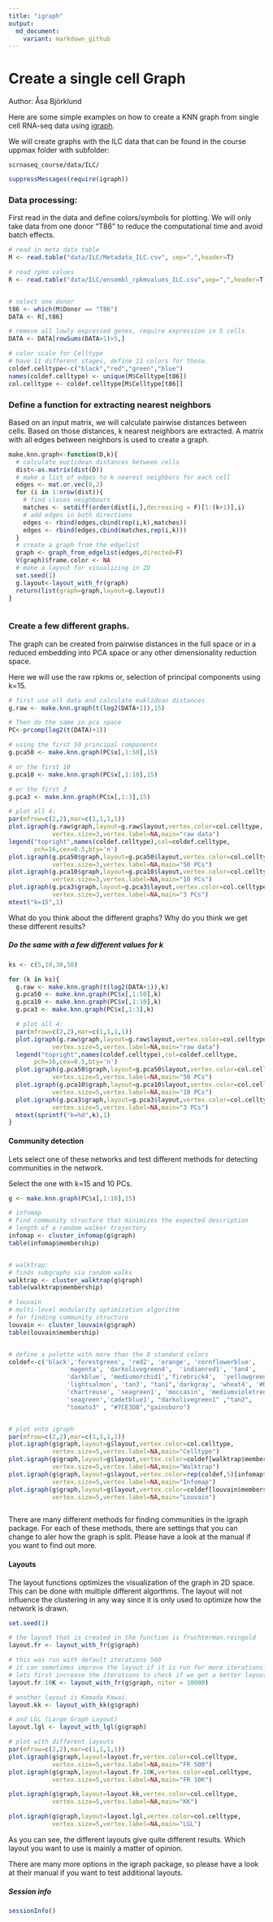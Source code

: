 ```yaml
---
title: "igraph"
output:
  md_document:
    variant: markdown_github
---
```


# Create a single cell Graph
Author: Åsa Björklund


Here are some simple examples on how to create a KNN graph from single cell RNA-seq data using [igraph](http://igraph.org/r/). 

We will create graphs with the ILC data that can be found in the course uppmax folder with subfolder:

`scrnaseq_course/data/ILC/`


```r
suppressMessages(require(igraph))
``` 
 
### Data processing:

First read in the data and define colors/symbols for plotting. We will only take data from one donor "T86" to reduce the computational time and avoid batch effects.

```r
# read in meta data table 
M <- read.table("data/ILC/Metadata_ILC.csv", sep=",",header=T)

# read rpkm values
R <- read.table("data/ILC/ensembl_rpkmvalues_ILC.csv",sep=",",header=T)


# select one donor
t86 <- which(M$Donor == "T86")
DATA <- R[,t86]

# remove all lowly expressed genes, require expression in 5 cells
DATA <- DATA[rowSums(DATA>1)>5,]

# color scale for Celltype
# have 11 different stages, define 11 colors for those.
coldef.celltype<-c("black","red","green","blue")
names(coldef.celltype) <- unique(M$Celltype[t86])
col.celltype <- coldef.celltype[M$Celltype[t86]]

```


### Define a function for extracting nearest neighbors

Based on an input matrix, we will calculate pairwise distances between cells. Based on those distances, k nearest neighbors are extracted. A matrix with all edges between neighbors is used to create a graph.

```r

make.knn.graph<-function(D,k){
  # calculate euclidean distances between cells
  dist<-as.matrix(dist(D))
  # make a list of edges to k nearest neighbors for each cell
  edges <- mat.or.vec(0,2)
  for (i in 1:nrow(dist)){
    # find closes neighbours
    matches <- setdiff(order(dist[i,],decreasing = F)[1:(k+1)],i)
    # add edges in both directions
    edges <- rbind(edges,cbind(rep(i,k),matches))  
    edges <- rbind(edges,cbind(matches,rep(i,k)))  
  }
  # create a graph from the edgelist
  graph <- graph_from_edgelist(edges,directed=F)
  V(graph)$frame.color <- NA
  # make a layout for visualizing in 2D
  set.seed(1)
  g.layout<-layout_with_fr(graph)
  return(list(graph=graph,layout=g.layout))        
}



```


### Create a few different graphs. 

The graph can be created from pairwise distances in the full space or in a reduced embedding into PCA space or any other dimensionality reduction space. 

Here we will use the raw rpkms or, selection of principal components using k=15.

```r

# first use all data and calculate euklidean distances
g.raw <- make.knn.graph(t(log2(DATA+1)),15)

# Then do the same in pca space 
PC<-prcomp(log2(t(DATA)+1))

# using the first 50 principal components
g.pca50 <- make.knn.graph(PC$x[,1:50],15)

# or the first 10
g.pca10 <- make.knn.graph(PC$x[,1:10],15)

# or the first 3
g.pca3 <- make.knn.graph(PC$x[,1:3],15)

# plot all 4:
par(mfrow=c(2,2),mar=c(1,1,1,1))
plot.igraph(g.raw$graph,layout=g.raw$layout,vertex.color=col.celltype,
            vertex.size=3,vertex.label=NA,main="raw data")
legend("topright",names(coldef.celltype),col=coldef.celltype,
       pch=16,cex=0.5,bty='n')
plot.igraph(g.pca50$graph,layout=g.pca50$layout,vertex.color=col.celltype,
            vertex.size=3,vertex.label=NA,main="50 PCs")
plot.igraph(g.pca10$graph,layout=g.pca10$layout,vertex.color=col.celltype,
            vertex.size=3,vertex.label=NA,main="10 PCs")
plot.igraph(g.pca3$graph,layout=g.pca3$layout,vertex.color=col.celltype,
            vertex.size=3,vertex.label=NA,main="3 PCs")
mtext("k=15",1)


```

What do you think about the different graphs? Why do you think we get these different results?

##### Do the same with a few different values for k

```r

ks <- c(5,10,30,50)

for (k in ks){
  g.raw <- make.knn.graph(t(log2(DATA+1)),k)
  g.pca50 <- make.knn.graph(PC$x[,1:50],k)
  g.pca10 <- make.knn.graph(PC$x[,1:10],k)
  g.pca3 <- make.knn.graph(PC$x[,1:3],k)

  # plot all 4:
  par(mfrow=c(2,2),mar=c(1,1,1,1))
  plot.igraph(g.raw$graph,layout=g.raw$layout,vertex.color=col.celltype,
            vertex.size=5,vertex.label=NA,main="raw data")
  legend("topright",names(coldef.celltype),col=coldef.celltype,
       pch=16,cex=0.5,bty='n')
  plot.igraph(g.pca50$graph,layout=g.pca50$layout,vertex.color=col.celltype,
            vertex.size=5,vertex.label=NA,main="50 PCs")
  plot.igraph(g.pca10$graph,layout=g.pca10$layout,vertex.color=col.celltype,
            vertex.size=5,vertex.label=NA,main="10 PCs")
  plot.igraph(g.pca3$graph,layout=g.pca3$layout,vertex.color=col.celltype,
            vertex.size=5,vertex.label=NA,main="3 PCs")
  mtext(sprintf("k=%d",k),1)
}

```


#### Community detection 

Lets select one of these networks and test different methods for detecting communities in the network. 

Select the one with k=15 and 10 PCs. 

```r

g <- make.knn.graph(PC$x[,1:10],15)

# infomap
# Find community structure that minimizes the expected description
# length of a random walker trajectory
infomap <- cluster_infomap(g$graph)
table(infomap$membership)


# walktrap: 
# finds subgraphs via random walks
walktrap <- cluster_walktrap(g$graph)
table(walktrap$membership)

# louvain
# multi-level modularity optimization algorithm 
# for finding community structure
louvain <- cluster_louvain(g$graph)
table(louvain$membership)


# define a palette with more than the 8 standard colors
coldef<-c('black','forestgreen', 'red2', 'orange', 'cornflowerblue', 
                'magenta', 'darkolivegreen4',  'indianred1', 'tan4',
                'darkblue', 'mediumorchid1','firebrick4',  'yellowgreen',
                'lightsalmon', 'tan3', "tan1",'darkgray', 'wheat4', '#DDAD4B',
                'chartreuse', 'seagreen1', 'moccasin', 'mediumvioletred',
                'seagreen','cadetblue1', "darkolivegreen1" ,"tan2",
                "tomato3" , "#7CE3D8","gainsboro")


# plot onto igraph
par(mfrow=c(2,2),mar=c(1,1,1,1))
plot.igraph(g$graph,layout=g$layout,vertex.color=col.celltype,
            vertex.size=5,vertex.label=NA,main="Celltype")
plot.igraph(g$graph,layout=g$layout,vertex.color=coldef[walktrap$membership],
            vertex.size=5,vertex.label=NA,main="Walktrap")
plot.igraph(g$graph,layout=g$layout,vertex.color=rep(coldef,5)[infomap$membership],
            vertex.size=5,vertex.label=NA,main="Infomap")
plot.igraph(g$graph,layout=g$layout,vertex.color=coldef[louvain$membership],
            vertex.size=5,vertex.label=NA,main="Louvain")



```

There are many different methods for finding communities in the igraph package. For each of these methods, there are settings that you can change to aler how the graph is split. Please have a look at the manual if you want to find out more. 


#### Layouts

The layout functions optimizes the visualization of the graph in 2D space. This can be done with multiple different algorthms. The layout will not influence the clustering in any way since it is only used to optimize how the network is drawn.  

```r
set.seed(1)

# the layout that is created in the function is fruchterman.reingold
layout.fr <- layout_with_fr(g$graph)

# this was run with default iterations 500
# it can sometimes improve the layout if it is run for more iterations.
# lets first increase the iterations to check if we get a better layout
layout.fr.10K <- layout_with_fr(g$graph, niter = 10000)

# another layout is Kamada Kawai.
layout.kk <- layout_with_kk(g$graph)

# and LGL (Large Graph Layout)
layout.lgl <- layout_with_lgl(g$graph)

# plot with different layouts
par(mfrow=c(2,2),mar=c(1,1,1,1))
plot.igraph(g$graph,layout=layout.fr,vertex.color=col.celltype,
            vertex.size=5,vertex.label=NA,main="FR 500")
plot.igraph(g$graph,layout=layout.fr.10K,vertex.color=col.celltype,
            vertex.size=5,vertex.label=NA,main="FR 10K")

plot.igraph(g$graph,layout=layout.kk,vertex.color=col.celltype,
            vertex.size=5,vertex.label=NA,main="KK")

plot.igraph(g$graph,layout=layout.lgl,vertex.color=col.celltype,
            vertex.size=5,vertex.label=NA,main="LGL")

```

As you can see, the different layouts give quite different results. Which layout you want to use is mainly a matter of opinion. 

There are many more options in the igraph package, so please have a look at their manual if you want to test additional layouts. 

##### Session info

```r
sessionInfo()
```



